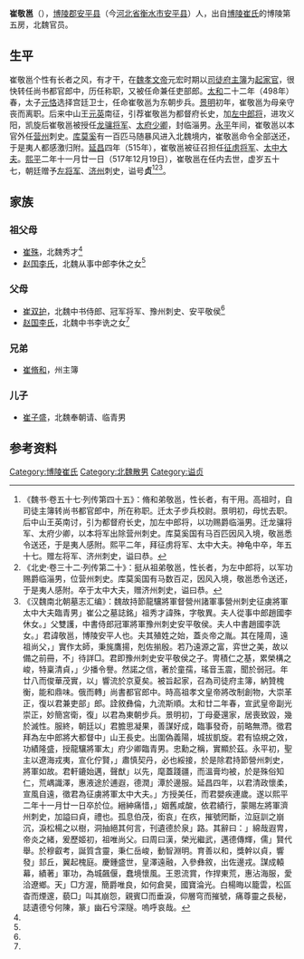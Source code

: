 '''崔敬邕'''（{{bd|461年||517年| 12月19日|}}），[[博陵郡|博陵郡]][[安平县|安平县]]（今[[河北省|河北省]][[衡水市|衡水市]][[安平县|安平县]]）人，出自[[博陵崔氏|博陵崔氏]]的博陵第五房，北魏官员。

==生平==
崔敬邕个性有长者之风，有才干，在[[魏孝文帝|魏孝文帝]]元宏时期以[[司徒府主簿|司徒府主簿]]为[[起家官|起家官]]，很快转任尚书都官郎中，历任称职，又被任命兼任吏部郎。[[太和_(北魏)|太和]]二十二年（498年）春，太子[[元恪|元恪]]选择宫廷卫士，任命崔敬邕为东朝步兵。[[景明|景明]]初年，崔敬邕为母亲守丧而离职。后来中山王[[元英|元英]]南征，引荐崔敬邕为都督府长史，加[[左中郎将|左中郎将]]，进攻义阳，凯旋后崔敬邕被授任[[龙骧将军|龙骧将军]]、[[太府少卿|太府少卿]]，封临淄男。[[永平_(北魏)|永平]]年间，崔敬邕以本官外任[[营州_(北魏)|营州]]刺史。[[库莫奚|库莫奚]]有一百匹马随暴风进入北魏境内，崔敬邕命令全部送还，于是夷人都感激归附。[[延昌_(北魏)|延昌]]四年（515年），崔敬邕被征召担任[[征虏将军|征虏将军]]、[[太中大夫|太中大夫]]。[[熙平|熙平]]二年十一月廿一日（517年12月19日），崔敬邕在任内去世，虚岁五十七，朝廷赠予[[左将军|左将军]]、[[济州_(北魏)|济州]]刺史，谥号'''贞'''<ref>《魏书·卷五十七·列传第四十五》：脩和弟敬邕，性长者，有干用。高祖时，自司徒主簿转尚书都官郎中，所在称职。迁太子步兵校尉。景明初，母忧去职。后中山王英南讨，引为都督府长史，加左中郎将，以功赐爵临淄男。迁龙骧将军、太府少卿，以本将军出除营州刺史。库莫奚国有马百匹因风入境，敬邕悉令送还，于是夷人感附。熙平二年，拜征虏将军、太中大夫。神龟中卒，年五十七。赠左将军、济州刺史，谥曰恭。</ref><ref>《北史·卷三十二·列传第二十》：挺从祖弟敬邕，性长者，为左中郎将，以军功赐爵临淄男，位营州刺史。库莫奚国有马数百疋，因风入境，敬邕悉令送还，于是夷人感附。卒于太中大夫，赠济州刺史，谥曰恭。</ref><ref name=autogenerated1>《汉魏南北朝墓志汇编》：魏故持節龍驤將軍督營州諸軍事營州刺史征虜將軍太中大夫臨青男」崔公之墓誌銘」祖秀才諱殊，字敬異。夫人從事中郎趙國李休女。」父雙護，中書侍郎冠軍將軍豫州刺史安平敬侯。夫人中書趙國李詵女。」君諱敬邕，博陵安平人也。夫其殖姓之始，蓋炎帝之胤。其在隆周，遠祖尚父，」實作太師，秉旄鷹揚，剋佐揃殷。若乃遠源之富，弈世之美，故以備之前冊，不」待詳□。君即豫州刺史安平敬侯之子。冑積仁之基，累榮構之峻，特稟清貞，」少播令譽。然諾之信，著於童孺，瑤音玉震，聞於弱冠。年廿八而俊華茂實，以」響流於京夏矣。被旨起家，召為司徒府主簿，納贊槐衡，能和鼎味。俄而轉」尚書都官郎中。時高祖孝文皇帝將改制創物，大崇革正，復以君兼吏部」郎。詮敘彝倫，九流斯順。太和廿二年春，宣武皇帝副光崇正，妙簡宮衛，復」以君為東朝步兵。景明初，丁母憂還家，居喪致毀，幾於滅性。服終，朝廷以」君膽思凝果，善謀好成，臨事發奇，前略無滯。徵君拜為左中郎將大都督中」山王長史。出圍偽義陽，城拔凱旋。君有協規之效，功績隆盛，授龍驤將軍太」府少卿臨青男。忠勳之稱，實顯於茲。永平初，聖主以遼海戎夷，宣化佇賢，」肅慎契丹，必也綏接，於是除君持節營州刺史，將軍如故。君軒鏕始邁，聲猷」以先，麾蓋踐疆，而溫膏均被，於是殊俗知仁，荒嵎識澤，惠液途於逋遐，德潤」潭於邊服。延昌四年，以君清政懷柔，宣風自遠，徵君為征虜將軍太中大夫。」方授美任，而君嬰疾連歲。遂以熙平二年十一月廿一日卒於位。縉紳痛惜，」姻舊咸酸，依君績行，蒙賜左將軍濟州刺史，加謚曰貞，禮也。孤息伯茂，銜哀」在疚，摧號罔斷，泣庭訓之崩沉，淚松楊之以樹，洞抽絕其何言，刊遺德於泉」路。其辭曰：」綿哉遐冑，帝炎之緒，爰歷姬初，祖唯尚父。曰周曰漢，榮光繼武，邁德傳輝，儒」賢代舉。於穆叡考，誕質含靈，秉仁岳峻，動智淵明。育善以和，獎幹以貞，響發」邽丘，翼起槐庭。慶鍾盛世，皇澤遠融，入參彝敘，出佐邊戎。謀成轅幕，績著」軍功，為城飆偃，蠢境懷風。王恩流賞，作捍東荒，惠沾海服，愛洽遼鄉。天」□方渥，簡爵唯良，如何倉昊，國寶淪光。白楊晦以籠雲，松區杳而煙邃，藐□」叫其崩怨，親賓□而垂淚，仰層穹而摧號，痛尊靈之長秘，誌遺德兮何陳，篆」幽石兮深隧。嗚呼哀哉。</ref>。

==家族==
{{main|博陵第五房世系图}}

===祖父母===
*[[崔殊|崔殊]]，北魏秀才<ref name=autogenerated1 />
*[[赵国李氏|赵国李氏]]，北魏从事中郎李休之女<ref name=autogenerated1 />

===父母===
*[[崔双护|崔双护]]，北魏中书侍郎、冠军将军、豫州刺史、安平敬侯<ref name=autogenerated1 />
*[[赵国李氏|赵国李氏]]，北魏中书李诜之女<ref name=autogenerated1 />

===兄弟===
*[[崔脩和|崔脩和]]，州主簿

===儿子===
*[[崔子盛|崔子盛]]，北魏奉朝请、临青男

==参考资料==
{{reflist}}

[[Category:博陵崔氏|Category:博陵崔氏]]
[[Category:北魏散男|Category:北魏散男]]
[[Category:谥贞|Category:谥贞]]